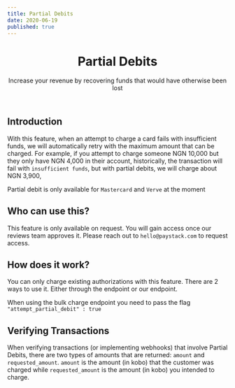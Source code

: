 ```yaml
---
title: Partial Debits
date: 2020-06-19
published: true
---
```


<header>
	<h1>Partial Debits</h1>
  <p>
    Increase your revenue by recovering funds that would have otherwise been lost
  </p>
</header>


## Introduction
With this feature, when an attempt to charge a card fails with insufficient funds, we will automatically retry with the maximum amount that can be charged.  For example, if you attempt to charge someone NGN 10,000 but they only have NGN 4,000 in their account, historically, the transaction will fail with `insufficient funds`, but with partial debits, we will charge about NGN 3,900,

<Callout type="info" title="Allowed Cards">
  Partial debit is only available for <code>Mastercard</code> and <code>Verve</code> at the moment
</Callout>

## Who can use this?
This feature is only available on request. You will gain access once our reviews team approves it. Please reach out to `hello@paystack.com` to request access.

## How does it work?
You can only charge existing authorizations with this feature. There are 2 ways to use it. Either through the <ApiLink title="Partial Debit" path="transaction-partial-debit" /> endpoint or our <ApiLink title="Bulk Charge" path="bulk-charge-initiate" /> endpoint. 

<Callout type="info" title="Using the Bulk Charge endpoint">
  When using the bulk charge endpoint you need to pass the flag <code>"attempt_partial_debit" : true</code>
</Callout>



## Verifying Transactions
When verifying transactions (or implementing webhooks) that involve Partial Debits, there are two types of amounts that are returned: <code>amount</code> and <code>requested_amount</code>. <code>amount</code> is the amount (in kobo) that the customer was charged while <code>requested_amount</code> is the amount (in kobo) you intended to charge.

